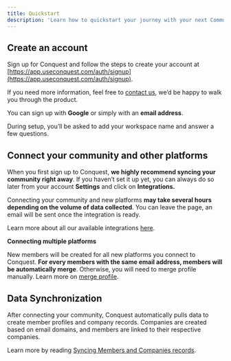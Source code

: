 ```yaml
---
title: Quickstart
description: 'Learn how to quickstart your journey with your next Community CRM'
---
```


## Create an account

Sign up for Conquest and follow the steps to create your account at [https://app.useconquest.com/auth/signup](https://app.useconquest.com/auth/signup).

If you need more information, feel free to [contact us](mailto:support@useconquest.com), we’d be happy to walk you through the product.

You can sign up with **Google** or simply with an **email address**.

During setup, you’ll be asked to add your workspace name and answer a few questions.


## Connect your community and other platforms

When you first sign up to Conquest, **we highly recommend syncing your community right away**. If you haven’t set it up yet, you can always do so later from your account **Settings** and click on **Integrations.**

Connecting your community and new platforms **may take several hours depending on the volume of data collected**. You can leave the page, an email will be sent once the integration is ready.

Learn more about all our available integrations [here](/integrations).

**Connecting multiple platforms**

New members will be created for all new platforms you connect to Conquest. **For every members with the same email address, members will be automatically merge**. Otherwise, you will need to merge profile manually. Learn more on [merge profile](/merge-profile).


## Data Synchronization

After connecting your community, Conquest automatically pulls data to create member profiles and company records. Companies are created based on email domains, and members are linked to their respective companies.

Learn more by reading [Syncing Members and Companies records](/syncing-members-and-companies-records).
